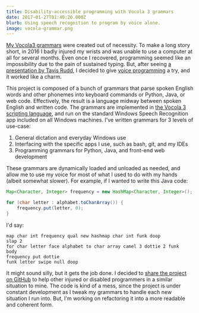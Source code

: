 ```yaml
---
title: Disability-accessible programming with Vocola 3 grammars
date: 2017-01-27T01:40:20.000Z
blurb: Using speech recognition to program by voice alone.
image: vocola-grammar.png
---
```


[My Vocola3 grammars](https://github.com/vivshaw/vocola3-dotfiles) were created out of necessity. To make a long story short, in 2016 I badly injured my wrists and was unable to use a computer at all for several months. Even once I recovered, programming seemed like an impossibility due to the pain of sustained typing. But, after seeing [a presentation by Tavis Rudd](http://ergoemacs.org/emacs/using_voice_to_code.html), I decided to give [voice programming](http://vocola.net/programming-by-voice-FAQ.html) a try, and it worked like a charm.

This project is composed of a bunch of grammars that parse spoken English words and other phonemes into keyboard commands or Python, Java, or web code. Effectively, the result is a language midway between spoken English and written code. The grammars are implemented in [the Vocola 3 scripting language](http://vocola.net/v3/default.asp), and run on the standard Windows Speech Recognition app included on all Windows machines. I've written grammars for 3 levels of use-case:

1. General dictation and everyday Windows use
2. Interfacing with the specific apps I use, such as bash, git, and my IDEs
3. Programming grammars for Python, Java, and front-end web development

These grammars are dynamically loaded and unloaded as needed, and allow me to use my voice for most of what I used to do with my hands (albeit somewhat slower). For example, if I wanted to write this Java code:

```java
Map<Character, Integer> frequency = new HashMap<Character, Integer>();

for (char letter : alphabet.toCharArray()) {
    frequency.put(letter, 0);
}
```

I'd say:

```
map char int frequency qual new hashmap char int funk doop
slap 2
for char letter face alphabet to char array camel 3 dottie 2 funk
body
frequency put dottie
funk letter swipe null doop
```

It might sound silly, but it gets the job done. I decided to [share the project on GitHub](https://github.com/vivshaw/vocola3-dotfiles) to help other injured or disabled programmers in a similar situation to mine. The code is kind of a mess, since the project is under constant development as I tweak my grammars to handle each new situation I run into. But, I'm working on refactoring it into a more readable and coherent form.
